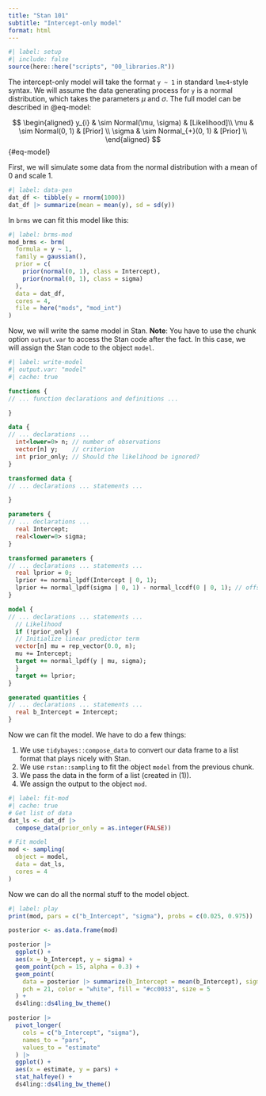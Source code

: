 ```yaml
---
title: "Stan 101"
subtitle: "Intercept-only model"
format: html
---
```


```r
#| label: setup
#| include: false
source(here::here("scripts", "00_libraries.R"))
```

The intercept-only model will take the format `y ~ 1` in standard `lme4`-style syntax. 
We will assume the data generating process for `y` is a normal distribution, which takes the parameters $\mu$ and $\sigma$. 
The full model can be described in @eq-model: 

$$
\begin{aligned}
y_{i}  & \sim Normal(\mu, \sigma) & [Likelihood]\\
\mu    & \sim Normal(0, 1)        & [Prior] \\
\sigma & \sim Normal_{+}(0, 1)    & [Prior] \\
\end{aligned}
$$ {#eq-model}

First, we will simulate some data from the normal distribution with a mean of 0 and scale 1.

```r
#| label: data-gen
dat_df <- tibble(y = rnorm(1000))
dat_df |> summarize(mean = mean(y), sd = sd(y))
```

In `brms` we can fit this model like this: 

```r
#| label: brms-mod
mod_brms <- brm(
  formula = y ~ 1, 
  family = gaussian(), 
  prior = c(
    prior(normal(0, 1), class = Intercept), 
    prior(normal(0, 1), class = sigma)
  ), 
  data = dat_df, 
  cores = 4, 
  file = here("mods", "mod_int")
)
```

Now, we will write the same model in Stan. 
**Note**: You have to use the chunk option `output.var` to access the Stan code after the fact. 
In this case, we will assign the Stan code to the object `model`.


```stan
#| label: write-model
#| output.var: "model"
#| cache: true

functions {
// ... function declarations and definitions ...

}

data {
// ... declarations ...
  int<lower=0> n; // number of observations
  vector[n] y;    // criterion
  int prior_only; // Should the likelihood be ignored?
}

transformed data {
// ... declarations ... statements ...

}

parameters {
// ... declarations ...
  real Intercept;
  real<lower=0> sigma;
}

transformed parameters {
// ... declarations ... statements ...
  real lprior = 0;
  lprior += normal_lpdf(Intercept | 0, 1);
  lprior += normal_lpdf(sigma | 0, 1) - normal_lccdf(0 | 0, 1); // offset scale
}

model {
// ... declarations ... statements ...
  // Likelihood
  if (!prior_only) {
  // Initialize linear predictor term
  vector[n] mu = rep_vector(0.0, n);
  mu += Intercept;
  target += normal_lpdf(y | mu, sigma);
  }
  target += lprior;
}

generated quantities {
// ... declarations ... statements ...
  real b_Intercept = Intercept;
}
```

Now we can fit the model. 
We have to do a few things: 

1. We use `tidybayes::compose_data` to convert our data frame to a list format that plays nicely with Stan.
2. We use `rstan::sampling` to fit the object `model` from the previous chunk. 
3. We pass the data in the form of a list (created in (1)). 
4. We assign the output to the object `mod`. 

```r
#| label: fit-mod
#| cache: true
# Get list of data
dat_ls <- dat_df |> 
  compose_data(prior_only = as.integer(FALSE))

# Fit model
mod <- sampling(
  object = model, 
  data = dat_ls, 
  cores = 4
)

```

Now we can do all the normal stuff to the model object. 

```r
#| label: play
print(mod, pars = c("b_Intercept", "sigma"), probs = c(0.025, 0.975))

posterior <- as.data.frame(mod)

posterior |> 
  ggplot() + 
  aes(x = b_Intercept, y = sigma) + 
  geom_point(pch = 15, alpha = 0.3) + 
  geom_point(
    data = posterior |> summarize(b_Intercept = mean(b_Intercept), sigma = mean(sigma)), 
    pch = 21, color = "white", fill = "#cc0033", size = 5
  ) + 
  ds4ling::ds4ling_bw_theme()

posterior |> 
  pivot_longer(
    cols = c("b_Intercept", "sigma"), 
    names_to = "pars", 
    values_to = "estimate"
  ) |> 
  ggplot() + 
  aes(x = estimate, y = pars) + 
  stat_halfeye() + 
  ds4ling::ds4ling_bw_theme()
```



